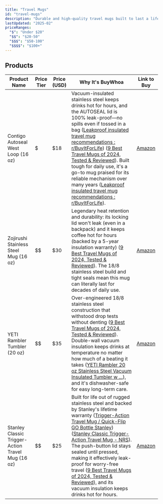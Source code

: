 ```yaml
---
title: "Travel Mugs"
id: "travel-mugs"
description: "Durable and high-quality travel mugs built to last a lifetime."
lastUpdated: "2025-02"
priceRanges:
  "$": "Under $20"
  "$$": "$20-50"
  "$$$": "$50-100"
  "$$$$": "$100+"
---
```


## Products

| Product Name | Price Tier | Price (USD) | Why It's BuyWhoa | Link to Buy |
|--------------|------------|-------------|------------------|-------------|
| Contigo Autoseal West Loop (16 oz) | $ | $18 | Vacuum-insulated stainless steel keeps drinks hot for hours, and the AUTOSEAL lid is 100% leak-proof—no spills even if tossed in a bag ([Leakproof insulated travel mug recommendations : r/BuyItForLife](https://www.reddit.com/r/BuyItForLife/comments/1hgy4mr/leakproof_insulated_travel_mug_recommendations/#:~:text=Contigo%20make%20excellent%20mugs,a%20great%20job%20of%20insulating)) ([9 Best Travel Mugs of 2024, Tested & Reviewed](https://www.goodhousekeeping.com/travel-products/g785/best-travel-coffee-mugs/#:~:text=Stanley%20Classic%20Trigger%20Action%20Travel,the%20button%20down%20while%20sipping)). Built tough for daily use, it's a go-to mug praised for its reliable mechanism over many years ([Leakproof insulated travel mug recommendations : r/BuyItForLife](https://www.reddit.com/r/BuyItForLife/comments/1hgy4mr/leakproof_insulated_travel_mug_recommendations/#:~:text=Contigo%20make%20excellent%20mugs,a%20great%20job%20of%20insulating)). | [Amazon](https://www.amazon.com/dp/B00KR9OQGS?tag=buywhoa-20) |
| Zojirushi Stainless Steel Mug (16 oz) | $$ | $30 | Legendary heat retention and durability: its locking lid won't leak (even in a backpack) and it keeps coffee hot for hours (backed by a 5-year insulation warranty) ([9 Best Travel Mugs of 2024, Tested & Reviewed](https://www.goodhousekeeping.com/travel-products/g785/best-travel-coffee-mugs/#:~:text=Zojirushi%27s%20travel%20mug%20with%20a,large%20enough%20to%20handle%20big)). The 18/8 stainless steel build and tight seals mean this mug can literally last for decades of daily use. | [Amazon](https://www.amazon.com/dp/B00CHOUI86?tag=buywhoa-20) |
| YETI Rambler Tumbler (20 oz) | $$ | $35 | Over-engineered 18/8 stainless steel construction that withstood drop tests without denting ([9 Best Travel Mugs of 2024, Tested & Reviewed](https://www.goodhousekeeping.com/travel-products/g785/best-travel-coffee-mugs/#:~:text=The%20Yeti%20Rambler%20Stackable%20Cup,you%20can%20even%20customize%20your)). Double-wall vacuum insulation keeps drinks at temperature no matter how much of a beating it takes ([YETI Rambler 20 oz Stainless Steel Vacuum Insulated Tumbler w ...](https://www.pacifiko.com/compras-en-linea/yeti-rambler-20-oz-stainless-steel-vacuum-insulated-tumbler-w-magslider-lid-color-black-tamano-1-count-pack-of-1&pid=MGM1NDFkMD?srsltid=AfmBOoq0szTJ434A5m0JRWEmVc5Ky3titTuyuGTjqbgg9EPz0BZnStG5#:~:text=YETI%20Rambler%2020%20oz%20Stainless,a%20beating%20this%20cup%20takes)), and it's dishwasher-safe for easy long-term care. | [Amazon](https://www.amazon.com/dp/B073WJMKHN?tag=buywhoa-20) |
| Stanley Classic Trigger-Action Travel Mug (16 oz) | $$ | $25 | Built for life out of rugged stainless steel and backed by Stanley's lifetime warranty ([Trigger-Action Travel Mug / Quick-Flip GO Bottle Stanley](https://thehardwareconnection.com/trigger-action-travel-mug-quick-flip-go-bottle-stanley/#:~:text=Stanley%20thehardwareconnection,for%20specific%20uses%20and)) ([Stanley Classic Trigger-Action Travel Mug - NRS](https://www.nrs.com/stanley-trigger-action-travel-mug/pc3y?srsltid=AfmBOore7N7ZnUdAuMHxeAbxZuj52gr91kbEBmp_aNz17WTmazDO7T0w#:~:text=Stanley%20Classic%20Trigger,top%20%E2%86%91)). The push-button lid stays sealed until pressed, making it effectively leak-proof for worry-free travel ([9 Best Travel Mugs of 2024, Tested & Reviewed](https://www.goodhousekeeping.com/travel-products/g785/best-travel-coffee-mugs/#:~:text=Stanley%20Classic%20Trigger%20Action%20Travel,the%20button%20down%20while%20sipping)), and its vacuum insulation keeps drinks hot for hours. | [Amazon](https://www.amazon.com/dp/B097ZNJZM2?tag=buywhoa-20) |